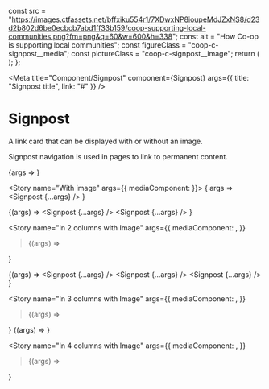 
<!-- set up images for use in signpost stories -->
  const src =
    "https://images.ctfassets.net/bffxiku554r1/7XDwxNP8ioupeMdJZxNS8/d23d2b802d6be0ecbcb7abd1ff33b159/coop-supporting-local-communities.png?fm=png&q=60&w=600&h=338";
  const alt = "How Co-op is supporting local communities";
  const figureClass = "coop-c-signpost__media";
  const pictureClass = "coop-c-signpost__image";
  return (
    <ResponsiveImage
      src={src}
      alt={alt}
      figureClass={figureClass}
      pictureClass={pictureClass}
    />
  );
};

<Meta title="Component/Signpost"
      component={Signpost}
      args={{
        title: "Signpost title",
        link: "#"
      }} />

# Signpost
A link card that can be displayed with or without an image.

Signpost navigation is used in pages to link to permanent content.



<Story name="Basic">
  {args => <Signpost {...args} /> }
</Story>

<Story name="With image"
  args={{
    mediaComponent: <SignPostMediaComponent />
  }}>
  { args => <Signpost {...args} /> }
</Story>


<Story
  name="In 2 columns default">
  {(args) =>
    <Grid>
      <GridItem md="6" key="1">
        <Signpost {...args} />
      </GridItem>
      <GridItem md="6" key="2">
        <Signpost {...args} />
      </GridItem>
    </Grid>
  }
</Story>

<Story
  name="In 2 columns with Image"
  args={{
    mediaComponent: <SignPostMediaComponent />,
  }}
>{(args) =>
  <Grid>
    <GridItem md="6" key="1">
      <Signpost {...args} />
    </GridItem>
    <GridItem md="6" key="2">
      <Signpost {...args} />
    </GridItem>
  </Grid>
  }
</Story>

<Story
  name="In 3 columns default">
  {(args) =>
    <Grid>
      <GridItem md="4" key="1">
        <Signpost {...args} />
      </GridItem>
      <GridItem md="4" key="2">
        <Signpost {...args} />
      </GridItem>
      <GridItem md="4" key="3">
        <Signpost {...args} />
      </GridItem>
    </Grid>
  }
</Story>

<Story
  name="In 3 columns with Image"
  args={{
    mediaComponent: <SignPostMediaComponent />,
  }}
>{(args) =>
  <Grid>
    <GridItem md="4" key="1">
      <Signpost {...args} />
    </GridItem>
    <GridItem md="4" key="2">
      <Signpost {...args} />
    </GridItem>
    <GridItem md="4" key="3">
      <Signpost {...args} />
    </GridItem>
  </Grid>
  }
</Story>

<Story name="In 4 columns default">
  {(args) =>
    <Grid>
      <GridItem md="3" key="1">
        <Signpost {...args} />
      </GridItem>
      <GridItem md="3" key="2">
        <Signpost {...args} />
      </GridItem>
      <GridItem md="3" key="3">
        <Signpost {...args} />
      </GridItem>
      <GridItem md="3" key="4">
        <Signpost {...args} />
      </GridItem>
    </Grid>
  }
</Story>

<Story
  name="In 4 columns with Image"
  args={{
    mediaComponent: <SignPostMediaComponent />,
  }}
>{(args) =>
  <Grid>
    <GridItem md="3" key="1">
      <Signpost {...args} />
    </GridItem>
    <GridItem md="3" key="2">
      <Signpost {...args} />
    </GridItem>
    <GridItem md="3" key="3">
      <Signpost {...args} />
    </GridItem>
    <GridItem md="3" key="4">
      <Signpost {...args} />
    </GridItem>
  </Grid>
  }
</Story>